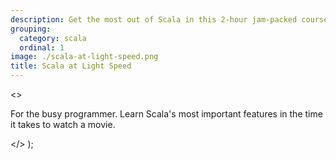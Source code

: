 ```yaml
---
description: Get the most out of Scala in this 2-hour jam-packed course.
grouping:
  category: scala
  ordinal: 1
image: ./scala-at-light-speed.png
title: Scala at Light Speed
---
```


  <>
    <p>
      For the busy programmer. Learn Scala's most important features in the time
      it takes to watch a movie.
    </p>
  </>
);
